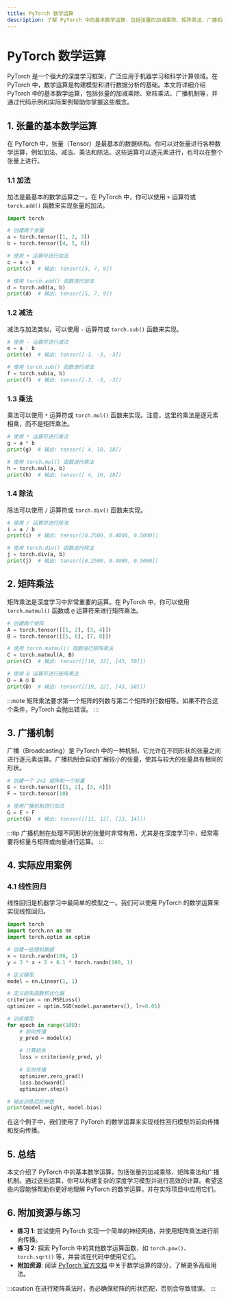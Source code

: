 ```yaml
---
title: PyTorch 数学运算
description: 了解 PyTorch 中的基本数学运算，包括张量的加减乘除、矩阵乘法、广播机制等。通过代码示例和实际案例，掌握如何在 PyTorch 中进行高效的数学计算。
---
```


# PyTorch 数学运算

PyTorch 是一个强大的深度学习框架，广泛应用于机器学习和科学计算领域。在 PyTorch 中，数学运算是构建模型和进行数据分析的基础。本文将详细介绍 PyTorch 中的基本数学运算，包括张量的加减乘除、矩阵乘法、广播机制等，并通过代码示例和实际案例帮助你掌握这些概念。

## 1. 张量的基本数学运算

在 PyTorch 中，张量（Tensor）是最基本的数据结构。你可以对张量进行各种数学运算，例如加法、减法、乘法和除法。这些运算可以逐元素进行，也可以在整个张量上进行。

### 1.1 加法

加法是最基本的数学运算之一。在 PyTorch 中，你可以使用 `+` 运算符或 `torch.add()` 函数来实现张量的加法。

```python
import torch

# 创建两个张量
a = torch.tensor([1, 2, 3])
b = torch.tensor([4, 5, 6])

# 使用 + 运算符进行加法
c = a + b
print(c)  # 输出: tensor([5, 7, 9])

# 使用 torch.add() 函数进行加法
d = torch.add(a, b)
print(d)  # 输出: tensor([5, 7, 9])
```

### 1.2 减法

减法与加法类似，可以使用 `-` 运算符或 `torch.sub()` 函数来实现。

```python
# 使用 - 运算符进行减法
e = a - b
print(e)  # 输出: tensor([-3, -3, -3])

# 使用 torch.sub() 函数进行减法
f = torch.sub(a, b)
print(f)  # 输出: tensor([-3, -3, -3])
```

### 1.3 乘法

乘法可以使用 `*` 运算符或 `torch.mul()` 函数来实现。注意，这里的乘法是逐元素相乘，而不是矩阵乘法。

```python
# 使用 * 运算符进行乘法
g = a * b
print(g)  # 输出: tensor([ 4, 10, 18])

# 使用 torch.mul() 函数进行乘法
h = torch.mul(a, b)
print(h)  # 输出: tensor([ 4, 10, 18])
```

### 1.4 除法

除法可以使用 `/` 运算符或 `torch.div()` 函数来实现。

```python
# 使用 / 运算符进行除法
i = a / b
print(i)  # 输出: tensor([0.2500, 0.4000, 0.5000])

# 使用 torch.div() 函数进行除法
j = torch.div(a, b)
print(j)  # 输出: tensor([0.2500, 0.4000, 0.5000])
```

## 2. 矩阵乘法

矩阵乘法是深度学习中非常重要的运算。在 PyTorch 中，你可以使用 `torch.matmul()` 函数或 `@` 运算符来进行矩阵乘法。

```python
# 创建两个矩阵
A = torch.tensor([[1, 2], [3, 4]])
B = torch.tensor([[5, 6], [7, 8]])

# 使用 torch.matmul() 函数进行矩阵乘法
C = torch.matmul(A, B)
print(C)  # 输出: tensor([[19, 22], [43, 50]])

# 使用 @ 运算符进行矩阵乘法
D = A @ B
print(D)  # 输出: tensor([[19, 22], [43, 50]])
```

:::note
矩阵乘法要求第一个矩阵的列数与第二个矩阵的行数相等。如果不符合这个条件，PyTorch 会抛出错误。
:::

## 3. 广播机制

广播（Broadcasting）是 PyTorch 中的一种机制，它允许在不同形状的张量之间进行逐元素运算。广播机制会自动扩展较小的张量，使其与较大的张量具有相同的形状。

```python
# 创建一个 2x2 矩阵和一个标量
E = torch.tensor([[1, 2], [3, 4]])
F = torch.tensor(10)

# 使用广播机制进行加法
G = E + F
print(G)  # 输出: tensor([[11, 12], [13, 14]])
```

:::tip
广播机制在处理不同形状的张量时非常有用，尤其是在深度学习中，经常需要将标量与矩阵或向量进行运算。
:::

## 4. 实际应用案例

### 4.1 线性回归

线性回归是机器学习中最简单的模型之一。我们可以使用 PyTorch 的数学运算来实现线性回归。

```python
import torch
import torch.nn as nn
import torch.optim as optim

# 创建一些随机数据
x = torch.randn(100, 1)
y = 3 * x + 2 + 0.1 * torch.randn(100, 1)

# 定义模型
model = nn.Linear(1, 1)

# 定义损失函数和优化器
criterion = nn.MSELoss()
optimizer = optim.SGD(model.parameters(), lr=0.01)

# 训练模型
for epoch in range(100):
    # 前向传播
    y_pred = model(x)
    
    # 计算损失
    loss = criterion(y_pred, y)
    
    # 反向传播
    optimizer.zero_grad()
    loss.backward()
    optimizer.step()

# 输出训练后的参数
print(model.weight, model.bias)
```

在这个例子中，我们使用了 PyTorch 的数学运算来实现线性回归模型的前向传播和反向传播。

## 5. 总结

本文介绍了 PyTorch 中的基本数学运算，包括张量的加减乘除、矩阵乘法和广播机制。通过这些运算，你可以构建复杂的深度学习模型并进行高效的计算。希望这些内容能够帮助你更好地理解 PyTorch 的数学运算，并在实际项目中应用它们。

## 6. 附加资源与练习

- **练习 1**: 尝试使用 PyTorch 实现一个简单的神经网络，并使用矩阵乘法进行前向传播。
- **练习 2**: 探索 PyTorch 中的其他数学运算函数，如 `torch.pow()`、`torch.sqrt()` 等，并尝试在代码中使用它们。
- **附加资源**: 阅读 [PyTorch 官方文档](https://pytorch.org/docs/stable/index.html) 中关于数学运算的部分，了解更多高级用法。

:::caution
在进行矩阵乘法时，务必确保矩阵的形状匹配，否则会导致错误。
:::